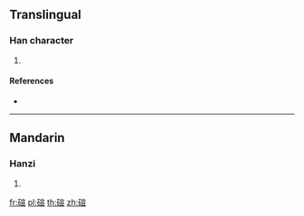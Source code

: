 {{character info/new}}
==Translingual==

===Han character===
{{Han char|rn=112|rad=石|as=09|sn=14|four=|canj=MRJMM}}

# {{defn|Han|sort=石09}}

====References====
* {{Han ref|kx=0833.291|hdz=42445.090|uh=78B9|ud=30905}}

----

==Mandarin==

===Hanzi===
{{cmn-hanzi|pin=[[xuàn]] ([[xuan4]])|wg=hsüan<sup>4</sup>}}

# {{defn|lang=cmn|sort=石09}}

[[fr:碹]]
[[pl:碹]]
[[th:碹]]
[[zh:碹]]